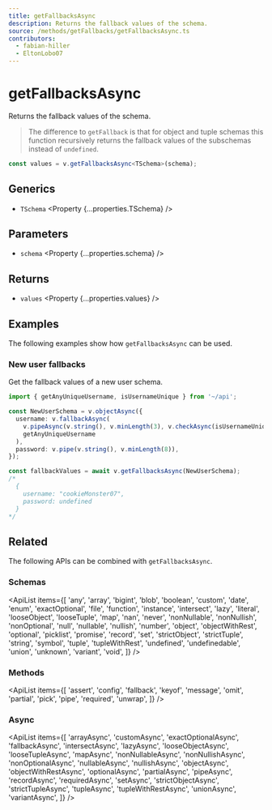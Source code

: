 ```yaml
---
title: getFallbacksAsync
description: Returns the fallback values of the schema.
source: /methods/getFallbacks/getFallbacksAsync.ts
contributors:
  - fabian-hiller
  - EltonLobo07
---
```



# getFallbacksAsync

Returns the fallback values of the schema.

> The difference to <Link href='../getFallback/'>`getFallback`</Link> is that for object and tuple schemas this function recursively returns the fallback values of the subschemas instead of `undefined`.

```ts
const values = v.getFallbacksAsync<TSchema>(schema);
```

## Generics

- `TSchema` <Property {...properties.TSchema} />

## Parameters

- `schema` <Property {...properties.schema} />

## Returns

- `values` <Property {...properties.values} />

## Examples

The following examples show how `getFallbacksAsync` can be used.

### New user fallbacks

Get the fallback values of a new user schema.

```ts
import { getAnyUniqueUsername, isUsernameUnique } from '~/api';

const NewUserSchema = v.objectAsync({
  username: v.fallbackAsync(
    v.pipeAsync(v.string(), v.minLength(3), v.checkAsync(isUsernameUnique)),
    getAnyUniqueUsername
  ),
  password: v.pipe(v.string(), v.minLength(8)),
});

const fallbackValues = await v.getFallbacksAsync(NewUserSchema);
/*
  {
    username: "cookieMonster07",
    password: undefined
  }
*/
```

## Related

The following APIs can be combined with `getFallbacksAsync`.

### Schemas

<ApiList
  items={[
    'any',
    'array',
    'bigint',
    'blob',
    'boolean',
    'custom',
    'date',
    'enum',
    'exactOptional',
    'file',
    'function',
    'instance',
    'intersect',
    'lazy',
    'literal',
    'looseObject',
    'looseTuple',
    'map',
    'nan',
    'never',
    'nonNullable',
    'nonNullish',
    'nonOptional',
    'null',
    'nullable',
    'nullish',
    'number',
    'object',
    'objectWithRest',
    'optional',
    'picklist',
    'promise',
    'record',
    'set',
    'strictObject',
    'strictTuple',
    'string',
    'symbol',
    'tuple',
    'tupleWithRest',
    'undefined',
    'undefinedable',
    'union',
    'unknown',
    'variant',
    'void',
  ]}
/>

### Methods

<ApiList
  items={[
    'assert',
    'config',
    'fallback',
    'keyof',
    'message',
    'omit',
    'partial',
    'pick',
    'pipe',
    'required',
    'unwrap',
  ]}
/>

### Async

<ApiList
  items={[
    'arrayAsync',
    'customAsync',
    'exactOptionalAsync',
    'fallbackAsync',
    'intersectAsync',
    'lazyAsync',
    'looseObjectAsync',
    'looseTupleAsync',
    'mapAsync',
    'nonNullableAsync',
    'nonNullishAsync',
    'nonOptionalAsync',
    'nullableAsync',
    'nullishAsync',
    'objectAsync',
    'objectWithRestAsync',
    'optionalAsync',
    'partialAsync',
    'pipeAsync',
    'recordAsync',
    'requiredAsync',
    'setAsync',
    'strictObjectAsync',
    'strictTupleAsync',
    'tupleAsync',
    'tupleWithRestAsync',
    'unionAsync',
    'variantAsync',
  ]}
/>
